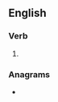 ==English==

===Verb===
{{head|en|verb form}}

# {{en-simple past of|eat one's words}}

===Anagrams===
* {{anagrams|en|a=adeenoorsstw|eat one's words}}